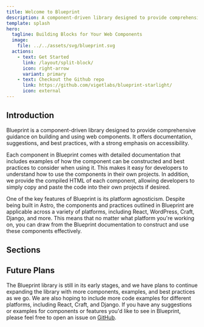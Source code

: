 ```yaml
---
title: Welcome to Blueprint
description: A component-driven library designed to provide comprehensive guidance on building and using web components, offering documentation, suggestions, and best practices, with a strong emphasis on accessibility.
template: splash
hero:
  tagline: Building Blocks for Your Web Components
  image:
    file: ../../assets/svg/blueprint.svg
  actions:
    - text: Get Started
      link: /layout/split-block/
      icon: right-arrow
      variant: primary
    - text: Checkout the Github repo
      link: https://github.com/vigetlabs/blueprint-starlight/
      icon: external
---
```



## Introduction

Blueprint is a component-driven library designed to provide comprehensive guidance on building and using web components. It offers documentation, suggestions, and best practices, with a strong emphasis on accessibility.

Each component in Blueprint comes with detailed documentation that includes examples of how the component can be constructed and best practices to consider when using it. This makes it easy for developers to understand how to use the components in their own projects. In addition, we provide the compiled HTML of each component, allowing developers to simply copy and paste the code into their own projects if desired.

One of the key features of Blueprint is its platform agnosticism. Despite being built in Astro, the components and practices outlined in Blueprint are applicable across a variety of platforms, including React, WordPress, Craft, Django, and more. This means that no matter what platform you're working on, you can draw from the Blueprint documentation to construct and use these components effectively.

## Sections

<CardGrid>
  <LinkCard
    title="Elements"
    href="/elements/dialog/compound-component/"
    description="Core building blocks for your project."
  />
  <LinkCard
    title="Layout"
    href="/layout/split-block/"
    description="Structural foundations for your project setup."
  />
  <LinkCard
    title="Navigation"
    href="/navigation/pagination/"
    description="Components for moving between pages and content."
  />
  <LinkCard
    title="Forms"
    href="/forms/field-group/"
    description="Essential components for user input and data submission."
  />
</CardGrid>

## Future Plans

The Blueprint library is still in its early stages, and we have plans to continue expanding the library with more components, examples, and best practices as we go. We are also hoping to include more code examples for different platforms, including React, Craft, and Django. If you have any suggestions or examples for components or features you'd like to see in Blueprint, please feel free to open an issue on [GitHub](https://github.com/vigetlabs/blueprint-starlight/).
